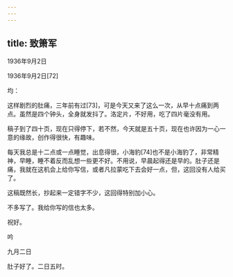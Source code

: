 ```yaml
---
---
---
```

title: 致箫军
---




1936年9月2日


1936年9月2日[72]


均：

这样剧烈的肚痛，三年前有过[73]，可是今天又来了这么一次，从早十点痛到两点。虽然是四个钟头，全身就发抖了。洛定片，不好用，吃了四片毫没有用。

稿子到了四十页，现在只得停下，若不然，今天就是五十页，现在也许因为一心一意的缘故，创作得很快，有趣味。

每天我总是十二点或一点睡觉，出息得很，小海豹[74]也不是小海豹了，非常精神，早睡，睡不着反而乱想一些更不好。不用说，早晨起得还是早的。肚子还是痛，我就在这机会上给你写信，或者凡拉蒙吃下去会好一点，但，这回没有人给买了。

这稿既然长，抄起来一定错字不少，这回得特别加小心。

不多写了。我给你写的信也太多。

祝好。

吟

九月二日

肚子好了。二日五时。